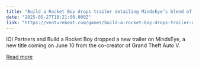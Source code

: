 ```yaml
---
title: "Build a Rocket Boy drops trailer detailing MindsEye’s blend of Grand Theft Auto and AI robot combat"
date: "2025-05-27T18:21:00.000Z"
link: "https://venturebeat.com/games/build-a-rocket-boy-drops-trailer-detailing-mindseyes-blend-of-grand-theft-auto-and-ai-robot-combat/"
---
```


IOI Partners and Build a Rocket Boy dropped a new trailer on MindsEye, a new title coming on June 10 from the co-creator of Grand Theft Auto V.

[Read more](https://venturebeat.com/games/build-a-rocket-boy-drops-trailer-detailing-mindseyes-blend-of-grand-theft-auto-and-ai-robot-combat/)
